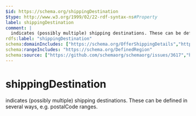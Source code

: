 ```yaml
---
$id: https://schema.org/shippingDestination
$type: http://www.w3.org/1999/02/22-rdf-syntax-ns#Property
label: shippingDestination
comment: |
  indicates (possibly multiple) shipping destinations. These can be defined in several ways, e.g. postalCode ranges.
rdfs:label: "shippingDestination"
schema:domainIncludes: ["https://schema.org/OfferShippingDetails","https://schema.org/DeliveryTimeSettings","https://schema.org/ShippingRateSettings","https://schema.org/ShippingConditions"]
schema:rangeIncludes: "https://schema.org/DefinedRegion"
schema:source: ["https://github.com/schemaorg/schemaorg/issues/3617","https://github.com/schemaorg/schemaorg/issues/2506"]
---
```


# shippingDestination

indicates (possibly multiple) shipping destinations. These can be defined in several ways, e.g. postalCode ranges.


